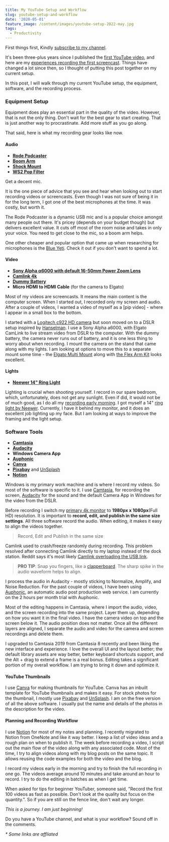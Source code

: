 ```yaml
---
title: My YouTube Setup and Workflow
slug: youtube-setup-and-workflow
date: '2020-05-01'
feature_image: /content/images/youtube-setup-2022-may.jpg
tags:
  - Productivity
---
```

First things first, Kindly [subscribe to my channel](https://www.youtube.com/user/rahulnathp).

It's been three-plus years since I published the [first YouTube video](https://www.youtube.com/watch?v=51Qmk3TQJ44), and here are my [experiences recording the first screencast](/blog/recording-my-first-screencast/). Things have changed a lot since then, so I thought of putting this post together on my current setup.

In this post, I will walk through my current YouTube setup, the equipment, software, and the recording process.

<ImageCard src="/content/images/youtube-setup-2022-may.jpg" alt="" />

### Equipment Setup

Equipment does play an essential part in the quality of the video. However, that is not the only thing. Don't wait for the best gear to start creating. That is just another way to procrastinate. Add more stuff as you go along.

That said, here is what my recording gear looks like now.

#### Audio

-   [**Rode Podcaster**](http://www.rode.com/microphones/podcaster)
-   [**Boom Arm**](http://www.rode.com/accessories/psa1)
-   [**Shock Mount**](http://www.rode.com/accessories/psm1)
-   [**WS2 Pop Filter**](http://www.rode.com/accessories/ws2)

Get a decent mic.

It is the one piece of advice that you see and hear when looking out to start recording videos or screencasts. Even though I was not sure of being it in for the long term, I got one of the best microphones at the time. It was costly, but worth it.

The Rode Podcaster is a dynamic USB mic and is a popular choice amongst many people out there. It's pricey (depends on your budget though) but delivers excellent value. It cuts off most of the room noise and takes in only your voice. You need to get close to the mic, so a boom arm helps.

One other cheaper and popular option that came up when researching for microphones is the [Blue Yeti](https://amzn.to/3eE6qAm). Check it out if you don't want to spend a lot.

#### Video

-   [**Sony Alpha α6000 with default 16-50mm Power Zoom Lens**](https://www.sony.com.au/electronics/interchangeable-lens-cameras/ilce-6000-body-kit)
-   [**Camlink 4k**](https://www.elgato.com/en/gaming/cam-link-4k)
-   [**Dummy Battery**](https://amzn.to/2VjNIX7)
-   **Micro HDMI to HDMI Cable** (for the camera to Elgato)

Most of my videos are screencasts. It means the main content is the computer screen. When I started out, I recorded only my screen and audio. After a couple of videos, I wanted a video of myself as a \[pip video\] - where I appear in a small box to the bottom.

I started with a [Logitech c922 HD camera](https://www.logitech.com/en-au/product/c922-pro-stream-webcam) but soon moved on to a DSLR setup inspired by [Hanselman](https://www.hanselman.com/blog/GoodBetterBestCreatingTheUltimateRemoteWorkerWebcamSetupOnABudget.aspx). I use a Sony Alpha a6000, with Elgato CamLink to live stream video from DSLR to the computer. With the dummy battery, the camera never runs out of battery, and it is one less thing to worry about when recording. I mount the camera on the stand that came along with my lights. I am looking at options to move this to a separate mount some time - the [Elgato Multi Mount](https://amzn.to/2VUapQK) along with [the Flex Arm Kit](https://amzn.to/2S5dTyW) looks excellent.

#### Lights

-   [**Neewer 14" Ring Light**](https://amzn.to/3eGyVgV)

Lighting is crucial when shooting yourself. I record in our spare bedroom, which, unfortunately, does not get any sunlight. Even if did, it would not be of much good, as I do all my [recording early morning](/blog/waking-up-early-is-all-about-waking-up-to-an-alarm/). I got myself a 14" [ring light by Neewer](https://amzn.to/3eGyVgV). Currently, I have it behind my monitor, and it does an excellent job lighting up my face. But I am looking at ways to improve the framing and the light setup.

### Software Tools

-   [**Camtasia**](https://www.techsmith.com/video-editor.html)
-   [**Audacity**](https://www.audacityteam.org/)
-   **Windows Camera App**
-   [**Auphonic**](https://auphonic.com/)
-   [**Canva**](https://www.canva.com/create-a-design)
-   [**Pixabay**](https://pixabay.com/) and [UnSplash](https://unsplash.com/)
-   [**Notion**](https://www.notion.so/?r=3a20a52080794911b51074f18356e15f)

Windows is my primary work machine and is where I record my videos. So most of the software is specific to it. I use [Camtasia](https://www.techsmith.com/video-editor.html), for recording the screen, [Audacity](https://www.audacityteam.org/) for the sound and the default Camera App in Windows for the video from the DSLR.

Before recording I switch my [primary 4k monitor](/blog/setting-up-multiple-monitors/) to **1980px x 1080px**(Full HD) resolution. It is important to **record, edit, and publish in the same size settings**. All three software record the audio. When editing, it makes it easy to align the videos together.

> Record, Edit and Publish in the same size

Camlink used to crash/freeze randomly during recording. This problem resolved after connecting Camlink directly to my laptop instead of the dock station. Reddit says it's most likely [Camlink overloading the USB link](https://www.reddit.com/r/ElgatoGaming/comments/av88yd/camlink_freezing_mid_stream/ehdq6bq).

> **PRO TIP**: Snap you fingers, like a [clapperboard](https://en.wikipedia.org/wiki/Clapperboard). The sharp spike in the audio waveform helps to align.

I process the audio in Audacity - mostly sticking to Normalize, Amplify, and Noise Reduction. For the past couple of videos, I have been using [Auphonic](https://auphonic.com/), an automatic audio post production web service. I am currently on the 2 hours per month trial with Auphonic.

Most of the editing happens in Camtasia, where I import the audio, video, and the screen recording into the same project. Layer them up, depending on how you want it in the final video. I have the camera video on top and the screen below it. The audio position does not matter. Once all the different layers are aligned, I separate the audio and video for the camera and screen recordings and delete them.

<ImageCard src="/content/images/camtasia_timeline.jpg" alt="" />

I upgraded to Camtasia 2019 from Camtasia 8 recently and been liking the new interface and experience. I love the overall UI and the layout better; the default library assets are way better, better keyboard shortcuts support, and the Alt + drag to extend a frame is a real bonus. Editing takes a significant portion of my overall workflow. I am trying to bring it down and optimize it.

#### YouTube Thumbnails

I use [Canva](https://www.canva.com/create-a-design) for making thumbnails for YouTube. Canva has an inbuilt template for YouTube thumbnails and makes it easy. For stock photos for the thumbnail, I mostly use [Pixabay](https://pixabay.com/) and [UnSplash](https://unsplash.com/). I am on the free version of all the above software. I usually put the name and details of the photos in the description for the video.

#### Planning and Recording Workflow

I use [Notion](https://www.notion.so/?r=3a20a52080794911b51074f18356e15f) for most of my notes and planning. I recently migrated to Notion from OneNote and like it way better. I keep a list of video ideas and a rough plan on when to publish it. The week before recording a video, I script out the main flow of the video along with any associated code. Most of the time, I try to align videos along with my blog posts on the same topic. It allows reusing the code examples for both the video and the blog.

<ImageCard src="/content/images/youtube_planner.jpg" alt="" />

I record my videos early in the morning and try to finish the full recording in one go. The videos average around 10 minutes and take around an hour to record. I try to do the editing in batches as when I get time.

When asked for tips for beginner YouTuber, someone said, "Record the first 100 videos as fast as possible. Don't look at the quality but focus on the quantity.". So if you are still on the fence line, don't wait any longer.

_This is a journey. I am just beginning!_

Do you have a YouTube channel, and what is your workflow? Sound off in the comments.

_\* Some links are affliated_
